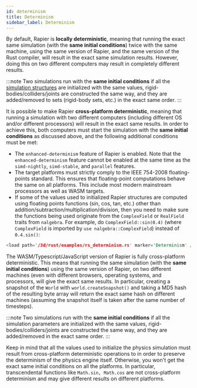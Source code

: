 ```yaml
---
id: determinism
title: Determinism
sidebar_label: Determinism
---
```



<notjs>

By default, Rapier is **locally deterministic**, meaning that running the exact same simulation (with the **same initial
conditions**) twice with the same machine, using the same version of Rapier, and the same version of the Rust compiler,
will result in the exact same simulation results. However, doing this on two different computers may result in
completely different results.

:::note
Two simulations run with the **same initial conditions** if all the [simulation structures](./simulation_structures.mdx) are
initialized with the same values, rigid-bodies/colliders/joints are constructed the same way, and they are added/removed
to sets (rigid-body sets, etc.) in the exact same order.
:::

It is possible to make Rapier **cross-platform deterministic**, meaning that running a simulation with two different
computers (including different OS and/or different processors) will result in the exact same results. In order to
achieve this, both computers must start the simulation with the **same initial conditions** as discussed above, and the
following additional conditions must be met:
- The `enhanced-determinism` feature of Rapier is enabled. Note that the `enhanced-determinism` feature cannot be
  enabled at the same time as the `simd-nightly`, `simd-stable`, and `parallel` features.
- The target platforms must strictly comply to the IEEE 754-2008 floating-points standard. This ensures that
  floating-point computations behave the same on all platforms. This include most modern mainstream processors
  as well as WASM targets.
- If some of the values used to initialized Rapier structures are computed using floating points functions (sin, cos, tan, etc.) other
  than addition/subtraction/multiplication/division, then you need to make sure the functions being used originate from
  the `ComplexField` or `RealField` traits from `nalgebra`. For example, do `ComplexField::sin(0.4)` (where `ComplexField` is imported
  by `use nalgebra::ComplexField`) instead of `0.4.sin()`:
  
```rust
<load path='/3d/rust/examples/rs_determinism.rs' marker='Determinism' />
```

</notjs>
<js>

The WASM/Typescript/JavaScript version of Rapier is fully cross-platform deterministic. This means that running the same simulation
(with the **same initial conditions**) using the same version of Rapier, on two different machines (even with different
browsers, operating systems, and processors, will give the exact same results. In particular, creating a snapshot of the
`World` with `world.createSnapshot()` and taking a MD5 hash of the resulting byte array will return the exact same hash
on different machines (assuming the snapshot itself is taken after the same number of timesteps).

:::note
Two simulations run with the **same initial conditions** if all the simulation parameters are initialized with the same
values, rigid-bodies/colliders/joints are constructed the same way, and they are added/removed in the exact same order.
:::

Keep in mind that all the values used to initialize the physics simulation must result from cross-platform
deterministic operations to in order to preserve the determinism of the physics engine itself. Otherwise, you won't
get the exact same initial conditions on all the platforms. In particular, transcendental functions like
`Math.sin, Math.cos` are not cross-platform determinism and may give different results on different platforms.

</js>